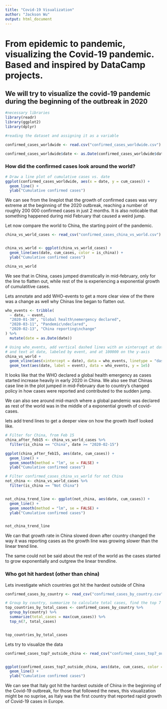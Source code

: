```yaml
---
title: "Covid-19 Visualization"
author: "Jackson Wu"
output: html_document
---
```


# From epidemic to pandemic, visualizing the Covid-19 pandemic. Based and inspired by DataCamp projects.

## We will try to visualize the covid-19 pandemic during the beginning of the outbreak in 2020
```r
#necessary libraries
library(readr)
library(ggplot2)
library(dplyr)

#reading the dataset and assigning it as a variable

confirmed_cases_worldwide <- read.csv("confirmed_cases_worldwide.csv") # the file confirmed_cases_worldwide is a dataframe containing 2 column, date and cumulative sum of the confirmed covid 19 cases

confirmed_cases_worldwide$date <- as.Date(confirmed_cases_worldwide$date)
```


### How did the confirmed cases look around the world?


```r
# Draw a line plot of cumulative cases vs. date
ggplot(confirmed_cases_worldwide, aes(x = date, y = cum_cases)) +
  geom_line() +
  ylab("Cumulative confirmed cases")
```

We can see from the lineplot that the growth of confirmed cases was very extreme at the beginning of the 2020 outbreak, reaching a number of roughly 200 000 confirmed cases in just 2 months. It is also noticable that something happened during mid February that caused a weird jump.


Let now compare the world to China, the starting point of the pandemic.

```r
china_vs_world_cases <- read_csv("confirmed_cases_china_vs_world.csv")


china_vs_world <- ggplot(china_vs_world_cases) +
  geom_line(aes(date, cum_cases, color = is_china)) +
  ylab("Cumulative confirmed cases")

china_vs_world
```

We see that in China, cases jumped dramstically in mid-february, only for the line to flatten out, while rest of the is experiencing a exponential growth of cumulatitive cases.


Lets annotate and add WHO-events to get a more clear view of the there was a change as well why Chinas line began to flatten out.

```r
who_events <- tribble(
  ~ date, ~ event,
  "2020-01-30", "Global health\nemergency declared",
  "2020-03-11", "Pandemic\ndeclared",
  "2020-02-13", "China reporting\nchange"
) %>%
  mutate(date = as.Date(date))

# Using who_events, add vertical dashed lines with an xintercept at date
# and text at date, labeled by event, and at 100000 on the y-axis
china_vs_world +
  geom_vline(aes(xintercept = date), data = who_events, linetype = "dashed") +
  geom_text(aes(date, label = event), data = who_events, y = 1e5)
```

It looks like that the WHO declared a global health emergency as cases started increase heavily in early 2020 in China. We also see that Chinas case line in the plot jumped in mid-February due to country's changed policy in how cases were reported and contributed to the sudden jump. 

We can also see around mid-march where a global pandemic was declared as rest of the world was in the middle of a exponential growth of covid-cases.


lets add trend lines to get a deeper view on how the growth itself looked like.

```r
# Filter for China, from Feb 15
china_after_feb15 <- china_vs_world_cases %>%
  filter(is_china == "China", date >= "2020-02-15")

ggplot(china_after_feb15, aes(date, cum_cases)) +
  geom_line() +
  geom_smooth(method = "lm", se = FALSE) +
  ylab("Cumulative confirmed cases")
```

```r
# Filter confirmed_cases_china_vs_world for not China
not_china <- china_vs_world_cases %>%
  filter(is_china == "Not China")


not_china_trend_line <- ggplot(not_china, aes(date, cum_cases)) +
  geom_line() +
  geom_smooth(method = "lm", se = FALSE) +
  ylab("Cumulative confirmed cases")


not_china_trend_line
```

We can that growth rate in China slowed down after country changed the way it was reporting cases as the growth line was growing slower than the linear trend line.

The same could not be said about the rest of the world as the cases started to grow exponentially and outgrew the linear trendline.


### Who got hit hardest (other than china)

Lets investigate which countries got hit the hardest outside of China

```r
confirmed_cases_by_country <- read_csv("confirmed_cases_by_country.csv")

# Group by country, summarize to calculate total cases, find the top 7
top_countries_by_total_cases <- confirmed_cases_by_country %>%
  group_by(country) %>%
  summarize(total_cases = max(cum_cases)) %>%
  top_n(7, total_cases)


top_countries_by_total_cases
```
Lets try to visualize the data


```r
confirmed_cases_top7_outside_china <- read_csv("confirmed_cases_top7_outside_china.csv")


ggplot(confirmed_cases_top7_outside_china, aes(date, cum_cases, color = country)) +
  geom_line() +
  ylab("Cumulative confirmed cases")
```

We can see that Italy got hit the hardest outside of China in the beginning of the Covid-19 outbreak, for those that followed the news, this visualization might be no suprise, as Italy was the first country that reported rapid growth of Covid-19 cases in Europe. 





